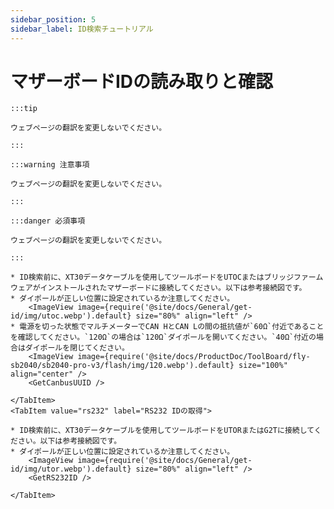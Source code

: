 ```yaml
---
sidebar_position: 5
sidebar_label: ID検索チュートリアル
---
```










# マザーボードIDの読み取りと確認

    :::tip

    ウェブページの翻訳を変更しないでください。

    :::

    :::warning 注意事項

    ウェブページの翻訳を変更しないでください。

    :::

    :::danger 必須事項

    ウェブページの翻訳を変更しないでください。

    :::

<Tabs>
    <TabItem value="can" label="CANBus UUIDの取得">

    * ID検索前に、XT30データケーブルを使用してツールボードをUTOCまたはブリッジファームウェアがインストールされたマザーボードに接続してください。以下は参考接続図です。
    * ダイポールが正しい位置に設定されているか注意してください。
        <ImageView image={require('@site/docs/General/get-id/img/utoc.webp').default} size="80%" align="left" />
    * 電源を切った状態でマルチメーターでCAN HとCAN Lの間の抵抗値が`60Ω`付近であることを確認してください。`120Ω`の場合は`120Ω`ダイポールを開いてください。`40Ω`付近の場合はダイポールを閉じてください。
        <ImageView image={require('@site/docs/ProductDoc/ToolBoard/fly-sb2040/sb2040-pro-v3/flash/img/120.webp').default} size="100%" align="center" />
        <GetCanbusUUID />

    </TabItem>
    <TabItem value="rs232" label="RS232 IDの取得">

    * ID検索前に、XT30データケーブルを使用してツールボードをUTORまたはG2Tに接続してください。以下は参考接続図です。
    * ダイポールが正しい位置に設定されているか注意してください。
        <ImageView image={require('@site/docs/General/get-id/img/utor.webp').default} size="80%" align="left" />              
        <GetRS232ID />

    </TabItem>
</Tabs>